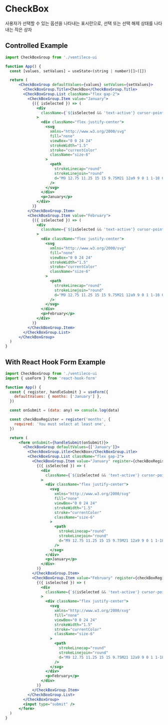 
<Meta title="COMPONENTS/CheckBox" />

# CheckBox

사용자가 선택할 수 있는 옵션을 나타내는 표시란으로, 선택 또는 선택 해제 상태를 나타내는 작은 상자

## Controlled Example

```jsx
import CheckBoxGroup from './ventileco-ui

function App() {
  const [values, setValues] = useState<(string | number)[]>([])

  return (
      <CheckBoxGroup defaultValues={values} setValues={setValues}>
        <CheckBoxGroup.Title>CheckBox</CheckBoxGroup.Title>
        <CheckBoxGroup.List className="flex gap-2">
          <CheckBoxGroup.Item value="January">
            {({ isSelected }) => (
              <div
                className={`${isSelected && 'text-active'} cursor-pointer rounded-md border border-black px-3 py-2`}
              >
                <div className="flex justify-center">
                  <svg
                    xmlns="http://www.w3.org/2000/svg"
                    fill="none"
                    viewBox="0 0 24 24"
                    strokeWidth="1.5"
                    stroke="currentColor"
                    className="size-6"
                  >
                    <path
                      strokeLinecap="round"
                      strokeLinejoin="round"
                      d="M9 12.75 11.25 15 15 9.75M21 12a9 9 0 1 1-18 0 9 9 0 0 1 18 0Z"
                    />
                  </svg>
                </div>
                <p>January</p>
              </div>
            )}
          </CheckBoxGroup.Item>
          <CheckBoxGroup.Item value="February">
            {({ isSelected }) => (
              <div
                className={`${isSelected && 'text-active'} cursor-pointer rounded-md border border-black px-3 py-2`}
              >
                <div className="flex justify-center">
                  <svg
                    xmlns="http://www.w3.org/2000/svg"
                    fill="none"
                    viewBox="0 0 24 24"
                    strokeWidth="1.5"
                    stroke="currentColor"
                    className="size-6"
                  >
                    <path
                      strokeLinecap="round"
                      strokeLinejoin="round"
                      d="M9 12.75 11.25 15 15 9.75M21 12a9 9 0 1 1-18 0 9 9 0 0 1 18 0Z"
                    />
                  </svg>
                </div>
                <p>February</p>
              </div>
            )}
          </CheckBoxGroup.Item>
        </CheckBoxGroup.List>
      </CheckBoxGroup>
  )
}
```

## With React Hook Form Example

```jsx
import CheckBoxGroup from './ventileco-ui
import { useForm } from 'react-hook-form'

function App() {
  const { register, handleSubmit } = useForm({
    defaultValues: { months: ['January'] },
  })

  const onSubmit = (data: any) => console.log(data)

  const checkBoxRegister = register('months', {
    required: 'You must select at least one',
  })

  return (
      <form onSubmit={handleSubmit(onSubmit)}>
        <CheckBoxGroup defaultValues={['January']}>
          <CheckBoxGroup.itle>CheckBox</CheckBoxGroup.itle>
          <CheckBoxGroup.List className="flex gap-2">
            <CheckBoxGroup.Item value="January" register={checkBoxRegister}>
              {({ isSelected }) => (
                <div
                  className={`${isSelected && 'text-active'} cursor-pointer rounded-md border border-black px-3 py-2`}
                >
                  <div className="flex justify-center">
                    <svg
                      xmlns="http://www.w3.org/2000/svg"
                      fill="none"
                      viewBox="0 0 24 24"
                      strokeWidth="1.5"
                      stroke="currentColor"
                      className="size-6"
                    >
                      <path
                        strokeLinecap="round"
                        strokeLinejoin="round"
                        d="M9 12.75 11.25 15 15 9.75M21 12a9 9 0 1 1-18 0 9 9 0 0 1 18 0Z"
                      />
                    </svg>
                  </div>
                  <p>January</p>
                </div>
              )}
            </CheckBoxGroup.Item>
            <CheckBoxGroup.Item value="February" register={checkBoxRegister}>
              {({ isSelected }) => (
                <div
                  className={`${isSelected && 'text-active'} cursor-pointer rounded-md border border-black px-3 py-2`}
                >
                  <div className="flex justify-center">
                    <svg
                      xmlns="http://www.w3.org/2000/svg"
                      fill="none"
                      viewBox="0 0 24 24"
                      strokeWidth="1.5"
                      stroke="currentColor"
                      className="size-6"
                    >
                      <path
                        strokeLinecap="round"
                        strokeLinejoin="round"
                        d="M9 12.75 11.25 15 15 9.75M21 12a9 9 0 1 1-18 0 9 9 0 0 1 18 0Z"
                      />
                    </svg>
                  </div>
                  <p>February</p>
                </div>
              )}
            </CheckBoxGroup.Item>
          </CheckBoxGroup.List>
        </CheckBoxGroup>
        <input type="submit" />
      </form>
  )
}
```
